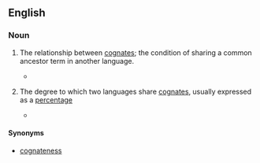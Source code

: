 ==English==

===Noun===
{{en-noun|cognacies}}

# {{linguistics}} The relationship between [[cognate]]s; the condition of sharing a common ancestor term in another language.
#*{{quote-book|2000|Bernd Heine & Derek Nurse|African Languages: An Introduction|pageurl=http://books.google.com/books?id=C7XhcYoFxaQC&pg=PA262|page=262|isbn=0521666295
|passage=First, in depending on vocabulary, as opposed to morphology or grammar, one runs the risk of assuming '''cognacy''' between similar words when the real explanation is borrowing. }}
# {{linguistics}} The degree to which two languages share [[cognate]]s, usually expressed as a [[percentage]]
#*{{quote-book|1988|page=255|url=http://books.google.com/books?id=ZXIyAAAAIAAJ|title=Expanding frontiers of African history: the inter-disciplinary methodology|author=Monday B. Abasiattai|isbn=9780070001
|passage=In Table 13.1 are given the percentages for the degrees of '''cognacy''' between pairs of languages in the Upper Cross group.}}

====Synonyms====
*{{sense|relationship between cognates}} [[cognateness]]